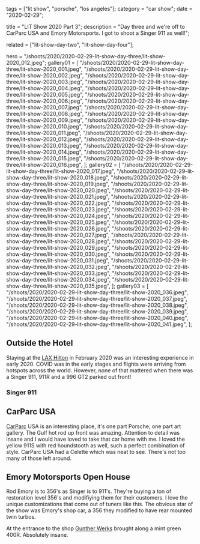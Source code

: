 tags = ["lit show", "porsche", "los angeles"];
category = "car show";
date = "2020-02-29";

title = "LIT Show 2020 Part 3";
description =
"Day three and we're off to CarParc USA and Emory Motorsports. I got to shoot a Singer 911 as well!";

related = ["lit-show-day-two", "lit-show-day-four"];

hero =
"/shoots/2020/2020-02-29-lit-show-day-three/lit-show-2020_012.jpeg";
gallery01 = [
"/shoots/2020/2020-02-29-lit-show-day-three/lit-show-2020_001.jpeg",
"/shoots/2020/2020-02-29-lit-show-day-three/lit-show-2020_002.jpeg",
"/shoots/2020/2020-02-29-lit-show-day-three/lit-show-2020_003.jpeg",
"/shoots/2020/2020-02-29-lit-show-day-three/lit-show-2020_004.jpeg",
"/shoots/2020/2020-02-29-lit-show-day-three/lit-show-2020_005.jpeg",
"/shoots/2020/2020-02-29-lit-show-day-three/lit-show-2020_006.jpeg",
"/shoots/2020/2020-02-29-lit-show-day-three/lit-show-2020_007.jpeg",
"/shoots/2020/2020-02-29-lit-show-day-three/lit-show-2020_008.jpeg",
"/shoots/2020/2020-02-29-lit-show-day-three/lit-show-2020_009.jpeg",
"/shoots/2020/2020-02-29-lit-show-day-three/lit-show-2020_010.jpeg",
"/shoots/2020/2020-02-29-lit-show-day-three/lit-show-2020_011.jpeg",
"/shoots/2020/2020-02-29-lit-show-day-three/lit-show-2020_012.jpeg",
"/shoots/2020/2020-02-29-lit-show-day-three/lit-show-2020_013.jpeg",
"/shoots/2020/2020-02-29-lit-show-day-three/lit-show-2020_014.jpeg",
"/shoots/2020/2020-02-29-lit-show-day-three/lit-show-2020_015.jpeg",
"/shoots/2020/2020-02-29-lit-show-day-three/lit-show-2020_016.jpeg",
];
gallery02 = [
"/shoots/2020/2020-02-29-lit-show-day-three/lit-show-2020_017.jpeg",
"/shoots/2020/2020-02-29-lit-show-day-three/lit-show-2020_018.jpeg",
"/shoots/2020/2020-02-29-lit-show-day-three/lit-show-2020_019.jpeg",
"/shoots/2020/2020-02-29-lit-show-day-three/lit-show-2020_020.jpeg",
"/shoots/2020/2020-02-29-lit-show-day-three/lit-show-2020_021.jpeg",
"/shoots/2020/2020-02-29-lit-show-day-three/lit-show-2020_022.jpeg",
"/shoots/2020/2020-02-29-lit-show-day-three/lit-show-2020_023.jpeg",
"/shoots/2020/2020-02-29-lit-show-day-three/lit-show-2020_024.jpeg",
"/shoots/2020/2020-02-29-lit-show-day-three/lit-show-2020_025.jpeg",
"/shoots/2020/2020-02-29-lit-show-day-three/lit-show-2020_026.jpeg",
"/shoots/2020/2020-02-29-lit-show-day-three/lit-show-2020_027.jpeg",
"/shoots/2020/2020-02-29-lit-show-day-three/lit-show-2020_028.jpeg",
"/shoots/2020/2020-02-29-lit-show-day-three/lit-show-2020_029.jpeg",
"/shoots/2020/2020-02-29-lit-show-day-three/lit-show-2020_030.jpeg",
"/shoots/2020/2020-02-29-lit-show-day-three/lit-show-2020_031.jpeg",
"/shoots/2020/2020-02-29-lit-show-day-three/lit-show-2020_032.jpeg",
"/shoots/2020/2020-02-29-lit-show-day-three/lit-show-2020_033.jpeg",
"/shoots/2020/2020-02-29-lit-show-day-three/lit-show-2020_034.jpeg",
"/shoots/2020/2020-02-29-lit-show-day-three/lit-show-2020_035.jpeg",
];
gallery03 = [
"/shoots/2020/2020-02-29-lit-show-day-three/lit-show-2020_036.jpeg",
"/shoots/2020/2020-02-29-lit-show-day-three/lit-show-2020_037.jpeg",
"/shoots/2020/2020-02-29-lit-show-day-three/lit-show-2020_038.jpeg",
"/shoots/2020/2020-02-29-lit-show-day-three/lit-show-2020_039.jpeg",
"/shoots/2020/2020-02-29-lit-show-day-three/lit-show-2020_040.jpeg",
"/shoots/2020/2020-02-29-lit-show-day-three/lit-show-2020_041.jpeg",
];

## Outside the Hotel

Staying at the [LAX Hilton](https://www.hilton.com/en/hotels/laxahhh-hilton-los-angeles-airport/) in February 2020 was an interesting experience in early 2020. COVID was in the early stages and flights were arriving from hotspots across the world. However, none of that mattered when there was a Singer 911, 911R and a 996 GT2 parked out front!

### Singer 911

## CarParc USA

[CarParc](https://carparcusa.com/) USA is an interesting place, it's one part Porsche, one part art gallery. The Gulf hot rod up front was amazing. Attention to detail was insane and I would have loved to take that car home with me. I loved the yellow 911S with red houndstooth as well, such a perfect combination of style. CarParc USA had a Celette which was neat to see. There's not too many of those left around.

## Emory Motorsports Open House

Rod Emory is to 356's as Singer is to 911's. They're buying a ton of restoration level 356's and modifiying them for their customers. I love the unique customizations that come out of tuners like this. The obvious star of the show was Emory's shop car, a 356 they modified to have rear mounted twin turbos.

At the entrance to the shop [Gunther Werks](https://www.guntherwerks.com/) brought along a mint green 400R. Absolutely insane.
